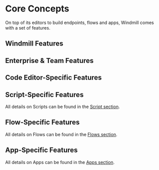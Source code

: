 
# Core Concepts

On top of its editors to build endpoints, flows and apps, Windmill comes with a set of features.

## Windmill Features

<div class="grid grid-cols-2 gap-6 mb-4">
	<DocCard
		title="Auto-generated UIs"
		description="Windmill creates auto-generated user interfaces for scripts and flows based on their parameters."
		href="/docs/core_concepts/auto_generated_uis"
	/>
	<DocCard
    	title="Windmill AI"
    	description="Have AI complete code on Windmill."
    	href="/docs/core_concepts/ai_generation"
    />
	<DocCard
		title="JSON Schema and Parsing"
		description="JSON Schemas are used for defining the input specification for scripts and flows, and specifying resource types."
		href="/docs/core_concepts/json_schema_and_parsing"
    />
    <DocCard
    	title="Dependency Management & Imports"
    	description="Windmill's strength lies in its ability to run scripts without having to deal with separate dependency files."
    	href="/docs/advanced/imports"
    />
	<DocCard
    	title="Instant Preview & Testing"
    	description="Windmill allows users to see and test what they are building directly from the editor, even before deployment."
    	href="/docs/core_concepts/instant_preview"
    />
	<DocCard
    	title="Persistent Storage"
    	description="Ensure that your data is safely stored and easily accessible whenever required."
    	href="/docs/core_concepts/persistent_storage"
    />
	<DocCard
    	title="Roles and Permissions"
    	description="Control access and manage permissions within your instance and workspaces."
    	href="/docs/core_concepts/roles_and_permissions"
    />
	<DocCard
    	title="Authentification"
    	description="Windmill provides flexible authentication options to ensure secure access to the platform."
    	href="/docs/core_concepts/authentification"
    />
	<DocCard
    	title="Error Handling"
    	description="There are 5 ways to do error handling in Windmill."
    	href="/docs/core_concepts/error_handling"
    />
	<DocCard
    	title="Collaboration in Windmill"
    	description="Collaboration in Windmill is simplified through various features and workflows."
    	href="/docs/core_concepts/collaboration"
    />
    <DocCard
    	title="Scheduling"
    	description="Scheduling allows you to define schedules for Scripts and Flows, automatically running them at set frequencies."
    	href="/docs/core_concepts/scheduling"
    />
    <DocCard
    	title="Monitor Past and Future Runs"
    	description="Get an aggregated view of past and future runs on your workspace."
    	href="/docs/core_concepts/monitor_past_and_future_runs"
    />
    <DocCard
    	title="Webhooks"
    	description="Trigger scripts and flows from webhooks."
    	href="/docs/core_concepts/webhooks"
    />
    <DocCard
    	title="Variables and Secrets"
    	description="Variables and Secrets are encrypted, dynamic values used for reusing information and securely passing sensitive data within scripts."
    	href="/docs/core_concepts/variables_and_secrets"
    />
    <DocCard
    	title="Resources and Resource Types"
    	description="Resources are structured configurations and connections to third-party systems, with Resource Types defining the schema for each Resource."
    	href="/docs/core_concepts/resources_and_types"
    />
    <DocCard
    	title="Groups and Folders"
    	description="Groups and Folders enable efficient permission management by grouping users with similar access levels."
    	href="/docs/core_concepts/groups_and_folders"
    />
    <DocCard
    	title="Workers and Worker Groups"
    	description="Worker Groups allow users to run scripts and flows on different machines with varying specifications."
    	href="/docs/core_concepts/worker_groups"
    />
	<DocCard
    	title="Jobs"
    	description="A job represents a past, present or future `task` or `work` to be executed by a worker."
    	href="/docs/core_concepts/jobs"
    />
	<DocCard
    	title="Concurrency Limits"
    	description="The Concurrency Limits feature allows you to define concurrency limits for scripts, flows and inline scripts within flows."
    	href="/docs/core_concepts/concurrency_limits"
    />
	<DocCard
		title="Caching in Windmill"
		description="Caching is used to cache the results of a script, flow, flow step or app inline scripts for a specified number of seconds."
		href="/docs/core_concepts/caching"
	/>
	 <DocCard
    	title="Draft and Deploy"
    	description="Develop and cooperate in a structured way."
    	href="/docs/core_concepts/draft_and_deploy"
    />
	<DocCard
    	title="Handling Files and Binary Data"
    	description="In Windmill, JSON is the primary data format used for representing information. When working with binary data, such as files, they are represented as Base64 encoded strings."
    	href="/docs/core_concepts/files_binary_data"
    />
	<DocCard
    	title="Rich Display Rendering"
    	description="The result renderer in Windmill supports rich display rendering, allowing you to customize the display format of your results."
    	href="/docs/core_concepts/rich_display_rendering"
    />
</div>

## Enterprise & Team Features

<div class="grid grid-cols-2 gap-6 mb-4">
	<DocCard
    	title="Support & SLA"
    	description="Our SLAs are designed to provide timely assistance and address any issues."
    	href="/docs/misc/support_and_sla"
    />
	<DocCard
    	title="Audit Logs"
    	description="Windmill provides audit logs for every operation and action that has side-effects."
    	href="/docs/core_concepts/audit_logs"
    />
		<DocCard
    	title="Dedicated Workers / High Throughput"
    	description="Dedicated Workers are workers that are dedicated to a particular script."
    	href="/docs/core_concepts/dedicated_workers"
    />
	<DocCard
    	title="Worker Groups Management UI"
    	description="Manage Worker Groups through Windmill UI."
    	href="/docs/misc/worker_group_management_ui"
    />
	<DocCard
    	title="Deploy to staging/prod web UI"
    	description="Deploy items to another staging/prod workspace."
    	href="/docs/core_concepts/staging_prod"
    />
	<DocCard
		title="Content Search"
		description="Search any scripts, flows, resources, apps for a specific string similar to GitHub search."
		href="/docs/core_concepts/content_search"
	/>
	<DocCard
		title="CSS Editor"
		description="The Global CSS Editor is designed to give styling and theming across your entire app."
		href="/docs/apps/css_editor"
	/>
	<DocCard
    	title="Multiplayer"
    	description="Collaborate on scripts simultaneously."
    	href="/docs/core_concepts/multiplayer"
    />
	<DocCard
    	title="SAML & SCIM"
    	description="Configure Okta for both SAML and SCIM."
    	href="/docs/misc/saml_and_scim"
    />
</div>

## Code Editor-Specific Features

<div class="grid grid-cols-2 gap-6 mb-4">
	<DocCard
		title="Parameter Inference"
		description="Windmill ensures that the parameters passed to scripts, flows, and resources match the expected format and type."
		href="/docs/code_editor/parameter_inference"
	/>
	<DocCard
		title="Add Resources and Variables to Code"
		description="You can directly access Variables and Resources from the Code Editor."
		href="/docs/code_editor/add_variables_resources"
	/>
	<DocCard
		title="Code Assistants"
		description="Windmill integrates code assistants into its code editor to provide language-specific suggestions, linting, formatting, and more."
		href="/docs/code_editor/assistants"
	/>
</div>


## Script-Specific Features

All details on Scripts can be found in the [Script section](../script_editor/index.mdx).

<div class="grid grid-cols-2 gap-6 mb-4">
    <DocCard
		title="Script Kinds"
		description="You can attach additional functionalities to Scripts by specializing them into specific Script kinds."
		href="/docs/script_editor/script_kinds"
	/>
    <DocCard
		title="Customize UI"
		description="Some arguments' types can be given advanced settings that will affect the inputs' auto-generated UI and JSON Schema."
		href="/docs/script_editor/customize_ui"
    />
    <DocCard
		title="Versioning"
		description="Windmill creates auto-generated user interfaces for scripts and flows based on their parameters."
		href="/docs/script_editor/versioning"
	/>
    <DocCard
		title="Worker Group Tag"
		description="Scripts can be assigned custom worker groups for efficient execution on different machines with varying specifications."
		href="/docs/script_editor/worker_group_tag"
	/>
	<DocCard
		title="Concurrency Limit"
		description="The Concurrency Limit feature allows you to define concurrency limits for scripts and inline scripts within flows."
		href="/docs/script_editor/concurrency_limit"
    />
    <DocCard
		title="Multiplayer"
		description="The Multiplayer feature allows you to collaborate with team members on scripts simultaneously."
		href="/docs/script_editor/multiplayer"
	/>
    <DocCard
		title="Write Scripts on VS Code"
		description="The Windmill VS Code extension allows you to run your scripts and preview the output within VS Code."
		href="/docs/script_editor/vs_code_scripts"
	/>
</div>

## Flow-Specific Features

All details on Flows can be found in the [Flows section](../flows/1_flow_editor.mdx).

<div class="grid grid-cols-2 gap-6 mb-4">
	<DocCard
		color="teal"
		title="Triggering Flows"
		description="Trigger flows on-demand, by schedule or on external events."
		href="/docs/getting_started/trigger_flows"
	/>
	<DocCard
		color="teal"
		title="Testing Flows"
		description="Iterate quickly and get control on your flow testing."
		href="/docs/flows/test_flows"
	/>
	<DocCard
		color="teal"
		title="AI-Generated Flows"
		description="Generate flows from prompts."
		href="/docs/flows/ai_flows"
	/>
	<DocCard
		color="teal"
		title="Branches"
		description="Split the execution of the flow based on a condition."
		href="/docs/flows/flow_branches"
	/>
	<DocCard
		color="teal"
		title="For loops"
		description="Iterate a series of tasks."
		href="/docs/flows/flow_loops"
	/>
	<DocCard
		color="teal"
		title="Error Handler"
		description="Configure a script to handle errors."
		href="/docs/flows/flow_error_handler"
	/>
	<DocCard
		color="teal"
		title="Trigger Scripts"
		description="Trigger flows upon a given event with a dedicated trigger script."
		href="/docs/flows/flow_trigger"
	/>
	<DocCard
		color="teal"
		title="Retries"
		description="Re-try a step in case of error."
		href="/docs/flows/retries"
	/>
	<DocCard
		color="teal"
		title="Concurrency Limits"
		description="The Concurrency Limit feature allows you to define concurrency limits for scripts and inline scripts within flows."
		href="/docs/flows/concurrency_limit"
	/>
	<DocCard
		color="teal"
		title="Cache for Steps"
		description="Re-use a step's previous results."
		href="/docs/flows/cache"
	/>
	<DocCard
		color="teal"
		title="Step Mocking"
		description="When a step is mocked, it will immediately return the mocked value without performing any computation."
		href="/docs/flows/step_mocking"
	/>
	<DocCard
		color="teal"
		title="Early Stop / Break"
		description="Suspend executions within a flow for a specified time."
		href="/docs/flows/sleep"
	/>
	<DocCard
		color="teal"
		title="Approval Steps in Flows"
		description="Suspend a flow until specific event(s) are received, such as approvals or cancellations."
		href="/docs/flows/flow_approval"
	/>
	<DocCard
		color="teal"
		title="Sleep / Delays in Flows"
		description="Stop early a flow based on a step's result."
		href="/docs/flows/early_stop"
	/>
	<DocCard
		color="teal"
		title="Custom Timeout for Step"
		description="If the execution takes longer than the time limit, the execution of the step will be interrupted."
		href="/docs/flows/early_stop"
	/>
</div>

<div class="grid grid-cols-2 gap-6 mb-4"></div>

## App-Specific Features

All details on Apps can be found in the [Apps section](../apps/0_app_editor/index.mdx).

<div class="grid grid-cols-2 gap-6 mb-4">
	<DocCard
		title="List of Components"
		description="Use prebuilt interface elements to display data, and manipulate or interact with it based on user actions."
		href="/docs/apps/app_configuration_settings/app_component_library"
		color="orange"
	/>
	<DocCard
		title="Link your App to scripts and flows"
		description="Run any script or flow for your UI."
		href="/docs/apps/app-runnable-panel"
		color="orange"
	/>
	<DocCard
		title="Group of Components"
		description="Components can be grouped within containers."
		href="/docs/apps/app_configuration_settings/components_groups"
		color="orange"
	/>
	<DocCard
		title="Styling"
		description="Customize the styling of your App according to your own graphical standards."
		href="/docs/apps/app_configuration_settings/app_styling"
		color="orange"
	/>
	<DocCard
		title="Public Apps"
		description="Apps can be accessed as a standalone app by anyone who has the secret URL"
		href="/docs/apps/public_apps"
		color="orange"
	/>
	<DocCard
		color="orange"
		title="Import Custom React Components"
		description="Define components in React or Vanilla JS that interact with the rest of your app."
		href="/docs/apps/react_components"
	/>
</div>
